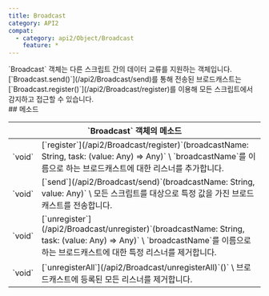```yaml
---
title: Broadcast
category: API2
compat:
  - category: api2/Object/Broadcast
    feature: *
---
```


<Section>
  `Broadcast` 객체는 다른 스크립트 간의 데이터 교류를 지원하는 객체입니다. [`Broadcast.send()`](/api2/Broadcast/send)를 통해 전송된 브로드캐스트는
  [`Broadcast.register()`](/api2/Broadcast/register)를 이용해 모든 스크립트에서 감지하고 접근할 수 있습니다.
</Section>
<Section>
  ## 메소드

  <Table>
    <Thead>
      <Tr>
        <Th colSpan="2">`Broadcast` 객체의 메소드</Th>
      </Tr>
    </Thead>
    <Tbody>
      <Tr>
        <Td><span>`void`</span></Td>
        <Td>
          [`register`](/api2/Broadcast/register)`(broadcastName: String, task: (value: Any) => Any)` \
          `broadcastName`를 이름으로 하는 브로드캐스트에 대한 리스너를 추가합니다.
        </Td>
      </Tr>
      <Tr>
        <Td><span>`void`</span></Td>
        <Td>
          [`send`](/api2/Broadcast/send)`(broadcastName: String, value: Any)` \
          모든 스크립트를 대상으로 특정 값을 가진 브로드캐스트를 전송합니다.
        </Td>
      </Tr>
      <Tr>
        <Td><span>`void`</span></Td>
        <Td>
          [`unregister`](/api2/Broadcast/unregister)`(broadcastName: String, task: (value: Any) => Any)` \
          `broadcastName`를 이름으로 하는 브로드캐스트에 대한 특정 리스너를 제거합니다.
        </Td>
      </Tr>
      <Tr>
        <Td><span>`void`</span></Td>
        <Td>
          [`unregisterAll`](/api2/Broadcast/unregisterAll)`()` \
          브로드캐스트에 등록된 모든 리스너를 제거합니다.
        </Td>
      </Tr>
    </Tbody>
  </Table>
</Section>